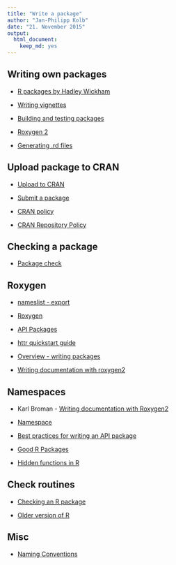 ```yaml
---
title: "Write a package"
author: "Jan-Philipp Kolb"
date: "21. November 2015"
output: 
  html_document: 
    keep_md: yes
---
```



## Writing own packages

- [R packages by Hadley Wickham](http://r-pkgs.had.co.nz/description.html)

- [Writing vignettes](http://kbroman.org/pkg_primer/pages/vignettes.html)

- [Building and testing packages](https://support.rstudio.com/hc/en-us/articles/200486508-Building-Testing-and-Distributing-Packages)

- [Roxygen 2](http://r-pkgs.had.co.nz/man.html)

- [Generating .rd files](https://cran.r-project.org/web/packages/roxygen2/vignettes/rd.html)

## Upload package to CRAN

- [Upload to CRAN](http://kbroman.org/pkg_primer/pages/cran.html)

- [Submit a package](https://cran.r-project.org/submit.html)

- [CRAN policy](https://cran.r-project.org/submit.html)
- [CRAN Repository Policy](https://cran.r-project.org/web/packages/policies.html)

## Checking a package

- [Package check](http://r-pkgs.had.co.nz/check.html)

## Roxygen 

- [nameslist - export](http://troublevn.com/41749/function-lmlist-after-installing-updating-packages-duplicate)

- [Roxygen](http://stackoverflow.com/questions/8597993/does-roxygen2-automatically-write-namespace-directives-for-imports-packages)

- [API Packages](https://cran.r-project.org/web/packages/httr/vignettes/api-packages.html)

- [httr quickstart guide](https://cran.r-project.org/web/packages/httr/vignettes/quickstart.html)

- [Overview - writing packages](https://cran.r-project.org/doc/manuals/r-release/R-exts.html)

- [Writing documentation with roxygen2](http://kbroman.org/pkg_primer/pages/docs.html)

## Namespaces

- Karl Broman - [Writing documentation with Roxygen2 ](http://kbroman.org/pkg_primer/pages/docs.html)
- [Namespace](http://r-pkgs.had.co.nz/namespace.html)

- [Best practices for writing an API package](https://cran.r-project.org/web/packages/httr/vignettes/api-packages.html)

- [Good R Packages](http://blog.revolutionanalytics.com/2016/05/good-r-packages.html)

- [Hidden functions in R](https://www.hsph.harvard.edu/statinformatics/soft/files/buildingrpackages.pdf)

## Check routines

- [Checking an R package ](http://kbroman.org/pkg_primer/pages/check.html)

- [Older version of R](http://stackoverflow.com/questions/1188544/getting-windows-to-start-r-in-batch-mode-using-the-start-command)


## Misc

- [Naming Conventions](http://robinlovelace.net/r/2014/07/15/naming-conventions-r.html)